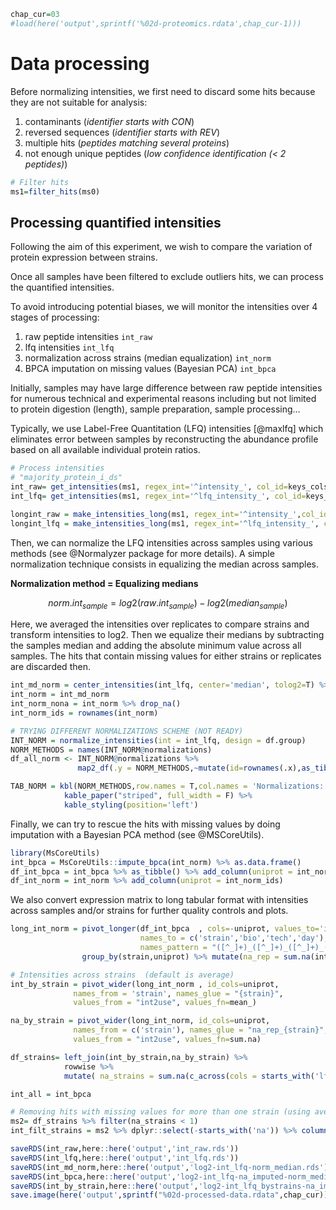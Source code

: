 ```r
chap_cur=03
#load(here('output',sprintf('%02d-proteomics.rdata',chap_cur-1)))
```

# Data processing

Before normalizing intensities, we first need to discard some hits because they
are not suitable for analysis:

 1. contaminants (*identifier starts with CON*)
 2. reversed sequences (*identifier starts with REV*)
 3. multiple hits (*peptides matching several proteins*)
 4. not enough unique peptides (*low confidence identification (< 2 peptides)*)

```r
# Filter hits
ms1=filter_hits(ms0)
```

## Processing quantified intensities

Following the aim of this experiment, we wish to compare the variation of protein 
expression between strains. 

Once all samples have been filtered to exclude outliers hits, we can process the 
quantified intensities.

To avoid introducing potential biases, we will monitor the intensities over 4
stages of processing:

1. raw peptide intensities `int_raw`
2. lfq intensities `int_lfq`
3. normalization across strains (median equalization) `int_norm`
4. BPCA imputation on missing values (Bayesian PCA) `int_bpca`

Initially, samples may have large difference between raw peptide intensities 
for numerous technical and experimental reasons including but not limited to 
protein digestion (length), sample preparation, sample processing...

Typically, we use Label-Free Quantitation (LFQ) intensities [@maxlfq] which eliminates
error between samples by reconstructing the abundance profile based on all available
individual protein ratios.

```r
# Process intensities
# "majority_protein_i_ds"
int_raw= get_intensities(ms1, regex_int='^intensity_', col_id=keys_cols[1], remove_prefix=T)
int_lfq= get_intensities(ms1, regex_int='^lfq_intensity_', col_id=keys_cols[1], remove_prefix=T)

longint_raw = make_intensities_long(ms1, regex_int='^intensity_',col_id=keys_cols[1], remove_prefix=T)
longint_lfq = make_intensities_long(ms1, regex_int='^lfq_intensity_', col_id=keys_cols[1], remove_prefix=T)

```

Then, we can normalize the LFQ intensities across samples using various methods
(see @Normalyzer package for more details). A simple normalization technique consists
in equalizing the median across samples. 

**Normalization method = Equalizing medians**

$$ norm.int_{sample} = log2(raw.int_{sample}) - log2(median_{sample}) $$

Here, we averaged the intensities over replicates to compare strains and transform 
intensities to log2. Then we equalize their medians by subtracting the samples 
median and adding the absolute minimum value across all samples. The hits that
contain missing values for either strains or replicates are discarded then.

```r
int_md_norm = center_intensities(int_lfq, center='median', tolog2=T) %>% as.data.frame()
int_norm = int_md_norm
int_norm_nona = int_norm %>% drop_na()
int_norm_ids = rownames(int_norm)

# TRYING DIFFERENT NORMALIZATIONS SCHEME (NOT READY)
INT_NORM = normalize_intensities(int = int_lfq, design = df.group)
NORM_METHODS = names(INT_NORM@normalizations)
df_all_norm <- INT_NORM@normalizations %>% 
               map2_df(.y = NORM_METHODS,~mutate(id=rownames(.x),as_tibble(.x),method=.y))

TAB_NORM = kbl(NORM_METHODS,row.names = T,col.names = 'Normalizations:',position = 'left') %>% 
            kable_paper("striped", full_width = F) %>% 
            kable_styling(position='left')  

```


Finally, we can try to rescue the hits with missing values by doing imputation with
a Bayesian PCA method (see @MSCoreUtils).

```r
library(MsCoreUtils)
int_bpca = MsCoreUtils::impute_bpca(int_norm) %>% as.data.frame()
df_int_bpca = int_bpca %>% as_tibble() %>% add_column(uniprot = int_norm_ids)
df_int_norm = int_norm %>% add_column(uniprot = int_norm_ids)
```

We also convert expression matrix to long tabular format with intensities across
samples and/or strains for further quality controls and plots.

```r
long_int_norm = pivot_longer(df_int_bpca  , cols=-uniprot, values_to='int2use',
                             names_to = c('strain','bio','tech','day'),
                             names_pattern = "([^_]+)_([^_]+)_([^_]+)_([^_]+)") %>%
                group_by(strain,uniprot) %>% mutate(na_rep = sum.na(int2use))

# Intensities across strains  (default is average)
int_by_strain = pivot_wider(long_int_norm , id_cols=uniprot,
              names_from = 'strain', names_glue = "{strain}",
              values_from = "int2use", values_fn=mean_)

na_by_strain = pivot_wider(long_int_norm, id_cols=uniprot,
              names_from = c('strain'), names_glue = "na_rep_{strain}",
              values_from = "int2use", values_fn=sum.na)

df_strains= left_join(int_by_strain,na_by_strain) %>% 
            rowwise %>%
            mutate( na_strains = sum.na(c_across(cols = starts_with('lfq_int'))) )

int_all = int_bpca 

# Removing hits with missing values for more than one strain (using average intensities over replicates)
ms2= df_strains %>% filter(na_strains < 1)
int_filt_strains = ms2 %>% dplyr::select(-starts_with('na')) %>% column_to_rownames('uniprot') %>% as.data.frame()
```

```r
saveRDS(int_raw,here::here('output','int_raw.rds'))
saveRDS(int_lfq,here::here('output','int_lfq.rds'))
saveRDS(int_md_norm,here::here('output','log2-int_lfq-norm_median.rds'))
saveRDS(int_bpca,here::here('output','log2-int_lfq-na_imputed-norm_median.rds'))
saveRDS(int_by_strain,here::here('output','log2-int_lfq_bystrains-na_imputed-norm_median.rds'))
save.image(here('output',sprintf("%02d-processed-data.rdata",chap_cur)))
```
